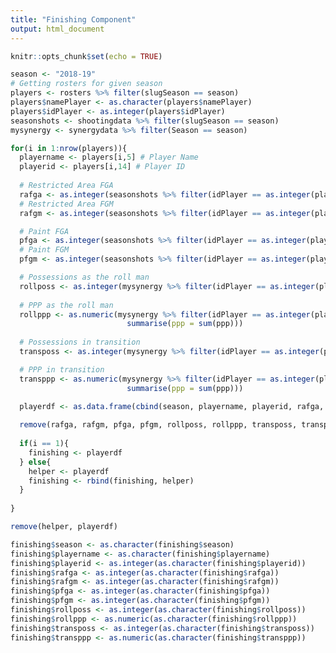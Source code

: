 ```yaml
---
title: "Finishing Component"
output: html_document
---
```


```r
knitr::opts_chunk$set(echo = TRUE)
```

```r
season <- "2018-19"
# Getting rosters for given season
players <- rosters %>% filter(slugSeason == season)
players$namePlayer <- as.character(players$namePlayer)
players$idPlayer <- as.integer(players$idPlayer)
seasonshots <- shootingdata %>% filter(slugSeason == season)
mysynergy <- synergydata %>% filter(Season == season)

for(i in 1:nrow(players)){
  playername <- players[i,5] # Player Name
  playerid <- players[i,14] # Player ID
  
  # Restricted Area FGA
  rafga <- as.integer(seasonshots %>% filter(idPlayer == as.integer(playerid)) %>% filter(zoneBasic == "Restricted Area") %>% summarise(fga = n()))
  # Restricted Area FGM
  rafgm <- as.integer(seasonshots %>% filter(idPlayer == as.integer(playerid)) %>% filter(zoneBasic == "Restricted Area") %>% summarise(fga = sum(isShotMade)))

  # Paint FGA
  pfga <- as.integer(seasonshots %>% filter(idPlayer == as.integer(playerid)) %>% filter(zoneBasic == "In The Paint (Non-RA)") %>% summarise(fga = n()))
  # Paint FGM
  pfgm <- as.integer(seasonshots %>% filter(idPlayer == as.integer(playerid)) %>% filter(zoneBasic == "In The Paint (Non-RA)") %>% summarise(fga = sum(isShotMade)))

  # Possessions as the roll man
  rollposs <- as.integer(mysynergy %>% filter(idPlayer == as.integer(playerid)) %>% filter(PlayType == "PRRollMan") %>% summarise(poss = sum(poss)))
  
  # PPP as the roll man
  rollppp <- as.numeric(mysynergy %>% filter(idPlayer == as.integer(playerid)) %>% filter(PlayType == "PRRollMan") %>%
                          summarise(ppp = sum(ppp)))
  
  # Possessions in transition
  transposs <- as.integer(mysynergy %>% filter(idPlayer == as.integer(playerid)) %>% filter(PlayType == "Transition") %>% summarise(poss = sum(poss)))

  # PPP in transition
  transppp <- as.numeric(mysynergy %>% filter(idPlayer == as.integer(playerid)) %>% filter(PlayType == "Transition") %>%
                          summarise(ppp = sum(ppp)))

  playerdf <- as.data.frame(cbind(season, playername, playerid, rafga, rafgm, pfga, pfgm, rollposs, rollppp, transposs, transppp))
  
  remove(rafga, rafgm, pfga, pfgm, rollposs, rollppp, transposs, transppp)
  
  if(i == 1){
    finishing <- playerdf
  } else{
    helper <- playerdf
    finishing <- rbind(finishing, helper)
  }
  
}

remove(helper, playerdf)

finishing$season <- as.character(finishing$season)
finishing$playername <- as.character(finishing$playername)
finishing$playerid <- as.integer(as.character(finishing$playerid))
finishing$rafga <- as.integer(as.character(finishing$rafga))
finishing$rafgm <- as.integer(as.character(finishing$rafgm))
finishing$pfga <- as.integer(as.character(finishing$pfga))
finishing$pfgm <- as.integer(as.character(finishing$pfgm))
finishing$rollposs <- as.integer(as.character(finishing$rollposs))
finishing$rollppp <- as.numeric(as.character(finishing$rollppp))
finishing$transposs <- as.integer(as.character(finishing$transposs))
finishing$transppp <- as.numeric(as.character(finishing$transppp))




```
